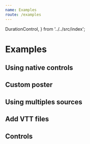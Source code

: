 ```yaml
---
name: Examples
route: /examples
---
```



  DurationControl,
} from '../../src/index';

# Examples

## Using native controls

<Playground>
  <VideoPlayer>
    <VideoPlayer.Viewer
      url="http://dl5.webmfiles.org/big-buck-bunny_trailer.webm"
      nativeControls
    />
  </VideoPlayer>
</Playground>

## Custom poster

<Playground>
  <VideoPlayer>
    <VideoPlayer.Viewer
      url="http://dl5.webmfiles.org/big-buck-bunny_trailer.webm"
      poster="http://commondatastorage.googleapis.com/gtv-videos-bucket/sample/images/BigBuckBunny.jpg"
      nativeControls
    />
  </VideoPlayer>
</Playground>

## Using multiples sources

<Playground>
  <VideoPlayer>
    <VideoPlayer.Viewer nativeControls>
      <VideoPlayer.Viewer.Source src="http://dl5.webmfiles.org/big-buck-bunny_trailer.webm" type="video/webm" />
      <VideoPlayer.Viewer.Source src="http://commondatastorage.googleapis.com/gtv-videos-bucket/sample/BigBuckBunny.mp4" type="video/mp4" />
    </VideoPlayer.Viewer>
  </VideoPlayer>
</Playground>

## Add VTT files

<Playground>
  <VideoPlayer>
    <VideoPlayer.Viewer nativeControls>
      <VideoPlayer.Viewer.Source src="https://d2zihajmogu5jn.cloudfront.net/elephantsdream/ed_hd.mp4" type="video/mp4" />
      <VideoPlayer.Viewer.Track
        kind="captions"
        srclang="en"
        label="English"
        src="/public/vtt/elephantsdream/captions.en.vtt"
        default
      />
      <VideoPlayer.Viewer.Track
        kind="captions"
        srclang="ja"
        label="Japanese"
        src="/public/vtt/elephantsdream/captions.ja.vtt"
      />
    </VideoPlayer.Viewer>
  </VideoPlayer>
</Playground>

## Controls

<Playground>
  <VideoPlayer>
    <VideoPlayer.Viewer
      url="https://d2zihajmogu5jn.cloudfront.net/elephantsdream/ed_hd.mp4"
    />
    <VideoPlayer.Controls />
  </VideoPlayer>
</Playground>

